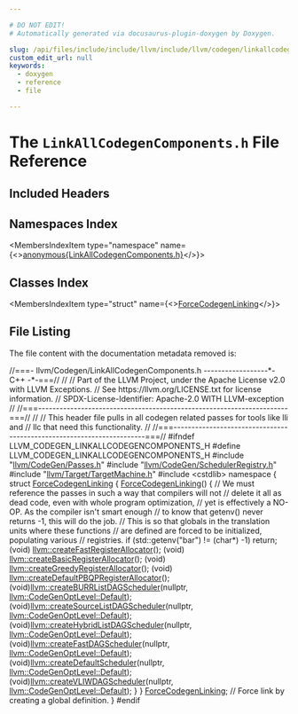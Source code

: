```yaml
---

# DO NOT EDIT!
# Automatically generated via docusaurus-plugin-doxygen by Doxygen.

slug: /api/files/include/include/llvm/include/llvm/codegen/linkallcodegencomponents-h
custom_edit_url: null
keywords:
  - doxygen
  - reference
  - file

---
```





# The `LinkAllCodegenComponents.h` File Reference

<DoxygenPage pluginConfig={pluginConfig}>



## Included Headers

<IncludesList>
<IncludesListItem
  filePath="llvm/CodeGen/Passes.h"
  permalink="/docs/api/files/include/include/llvm/include/llvm/codegen/passes-h"
  isLocal="true" />
<IncludesListItem
  filePath="llvm/CodeGen/SchedulerRegistry.h"
  permalink="/docs/api/files/include/include/llvm/include/llvm/codegen/schedulerregistry-h"
  isLocal="true" />
<IncludesListItem
  filePath="llvm/Target/TargetMachine.h"
  permalink="/docs/api/files/include/include/llvm/include/llvm/target/targetmachine-h"
  isLocal="true" />
<IncludesListItem
  filePath="cstdlib"
  permalink=""
  isLocal="false" />
</IncludesList>

## Namespaces Index

<MembersIndex>

<MembersIndexItem
  type="namespace"
  name={<><a href="/docs/api/namespaces/anonymous-linkallcodegencomponents-h-">anonymous&#123;LinkAllCodegenComponents.h&#125;</a></>}>
</MembersIndexItem>

</MembersIndex>

## Classes Index

<MembersIndex>

<MembersIndexItem
  type="struct"
  name={<><a href="/docs/api/structs/anonymous-namespace-linkallcodegencomponents-h-/forcecodegenlinking">ForceCodegenLinking</a></>}>
</MembersIndexItem>

</MembersIndex>


## File Listing

The file content with the documentation metadata removed is:

<ProgramListing>

<Link id="l00001" /><CodeLine lineNumber="1"><Highlight kind="comment">//===- llvm/Codegen/LinkAllCodegenComponents.h ------------------&#42;- C++ -&#42;-===//</Highlight><Highlight kind="normal"></Highlight></CodeLine>
<Link id="l00002" /><CodeLine lineNumber="2"><Highlight kind="normal"></Highlight><Highlight kind="comment">//</Highlight><Highlight kind="normal"></Highlight></CodeLine>
<Link id="l00003" /><CodeLine lineNumber="3"><Highlight kind="normal"></Highlight><Highlight kind="comment">// Part of the LLVM Project, under the Apache License v2.0 with LLVM Exceptions.</Highlight><Highlight kind="normal"></Highlight></CodeLine>
<Link id="l00004" /><CodeLine lineNumber="4"><Highlight kind="normal"></Highlight><Highlight kind="comment">// See https://llvm.org/LICENSE.txt for license information.</Highlight><Highlight kind="normal"></Highlight></CodeLine>
<Link id="l00005" /><CodeLine lineNumber="5"><Highlight kind="normal"></Highlight><Highlight kind="comment">// SPDX-License-Identifier: Apache-2.0 WITH LLVM-exception</Highlight><Highlight kind="normal"></Highlight></CodeLine>
<Link id="l00006" /><CodeLine lineNumber="6"><Highlight kind="normal"></Highlight><Highlight kind="comment">//</Highlight><Highlight kind="normal"></Highlight></CodeLine>
<Link id="l00007" /><CodeLine lineNumber="7"><Highlight kind="normal"></Highlight><Highlight kind="comment">//===----------------------------------------------------------------------===//</Highlight><Highlight kind="normal"></Highlight></CodeLine>
<Link id="l00008" /><CodeLine lineNumber="8"><Highlight kind="normal"></Highlight><Highlight kind="comment">//</Highlight><Highlight kind="normal"></Highlight></CodeLine>
<Link id="l00009" /><CodeLine lineNumber="9"><Highlight kind="normal"></Highlight><Highlight kind="comment">// This header file pulls in all codegen related passes for tools like lli and</Highlight><Highlight kind="normal"></Highlight></CodeLine>
<Link id="l00010" /><CodeLine lineNumber="10"><Highlight kind="normal"></Highlight><Highlight kind="comment">// llc that need this functionality.</Highlight><Highlight kind="normal"></Highlight></CodeLine>
<Link id="l00011" /><CodeLine lineNumber="11"><Highlight kind="normal"></Highlight><Highlight kind="comment">//</Highlight><Highlight kind="normal"></Highlight></CodeLine>
<Link id="l00012" /><CodeLine lineNumber="12"><Highlight kind="normal"></Highlight><Highlight kind="comment">//===----------------------------------------------------------------------===//</Highlight><Highlight kind="normal"></Highlight></CodeLine>
<Link id="l00013" /><CodeLine lineNumber="13"><Highlight kind="normal"></Highlight></CodeLine>
<Link id="l00014" /><CodeLine lineNumber="14"><Highlight kind="normal"></Highlight><Highlight kind="preprocessor">#ifndef LLVM&#95;CODEGEN&#95;LINKALLCODEGENCOMPONENTS&#95;H</Highlight><Highlight kind="normal"></Highlight></CodeLine>
<Link id="l00015" /><CodeLine lineNumber="15"><Highlight kind="normal"></Highlight><Highlight kind="preprocessor">#define LLVM&#95;CODEGEN&#95;LINKALLCODEGENCOMPONENTS&#95;H</Highlight><Highlight kind="normal"></Highlight></CodeLine>
<Link id="l00016" /><CodeLine lineNumber="16"><Highlight kind="normal"></Highlight></CodeLine>
<Link id="l00017" /><CodeLine lineNumber="17"><Highlight kind="normal"></Highlight><Highlight kind="preprocessor">#include &quot;<a href="/docs/api/files/include/include/llvm/include/llvm/codegen/passes-h">llvm/CodeGen/Passes.h</a>&quot;</Highlight><Highlight kind="normal"></Highlight></CodeLine>
<Link id="l00018" /><CodeLine lineNumber="18"><Highlight kind="normal"></Highlight><Highlight kind="preprocessor">#include &quot;<a href="/docs/api/files/include/include/llvm/include/llvm/codegen/schedulerregistry-h">llvm/CodeGen/SchedulerRegistry.h</a>&quot;</Highlight><Highlight kind="normal"></Highlight></CodeLine>
<Link id="l00019" /><CodeLine lineNumber="19"><Highlight kind="normal"></Highlight><Highlight kind="preprocessor">#include &quot;<a href="/docs/api/files/include/include/llvm/include/llvm/target/targetmachine-h">llvm/Target/TargetMachine.h</a>&quot;</Highlight><Highlight kind="normal"></Highlight></CodeLine>
<Link id="l00020" /><CodeLine lineNumber="20"><Highlight kind="normal"></Highlight><Highlight kind="preprocessor">#include &lt;cstdlib&gt;</Highlight><Highlight kind="normal"></Highlight></CodeLine>
<Link id="l00021" /><CodeLine lineNumber="21"><Highlight kind="normal"></Highlight></CodeLine>
<Link id="l00022" /><CodeLine lineNumber="22" lineLink="/docs/api/namespaces/anonymous-linkallcodegencomponents-h-"><Highlight kind="normal"></Highlight><Highlight kind="keyword">namespace </Highlight><Highlight kind="normal">&#123;</Highlight></CodeLine>
<Link id="l00023" /><CodeLine lineNumber="23" lineLink="/docs/api/structs/anonymous-namespace-linkallcodegencomponents-h-/forcecodegenlinking"><Highlight kind="normal">  </Highlight><Highlight kind="keyword">struct </Highlight><Highlight kind="normal"><a href="/docs/api/structs/anonymous-namespace-linkallcodegencomponents-h-/forcecodegenlinking/#af0a459debcf194287eb5841c4e7dd7c3">ForceCodegenLinking</a> &#123;</Highlight></CodeLine>
<Link id="l00024" /><CodeLine lineNumber="24" lineLink="/docs/api/structs/anonymous-namespace-linkallcodegencomponents-h-/forcecodegenlinking/#af0a459debcf194287eb5841c4e7dd7c3"><Highlight kind="normal">    <a href="/docs/api/structs/anonymous-namespace-linkallcodegencomponents-h-/forcecodegenlinking/#af0a459debcf194287eb5841c4e7dd7c3">ForceCodegenLinking</a>() &#123;</Highlight></CodeLine>
<Link id="l00025" /><CodeLine lineNumber="25"><Highlight kind="normal">      </Highlight><Highlight kind="comment">// We must reference the passes in such a way that compilers will not</Highlight><Highlight kind="normal"></Highlight></CodeLine>
<Link id="l00026" /><CodeLine lineNumber="26"><Highlight kind="normal">      </Highlight><Highlight kind="comment">// delete it all as dead code, even with whole program optimization,</Highlight><Highlight kind="normal"></Highlight></CodeLine>
<Link id="l00027" /><CodeLine lineNumber="27"><Highlight kind="normal">      </Highlight><Highlight kind="comment">// yet is effectively a NO-OP. As the compiler isn&#39;t smart enough</Highlight><Highlight kind="normal"></Highlight></CodeLine>
<Link id="l00028" /><CodeLine lineNumber="28"><Highlight kind="normal">      </Highlight><Highlight kind="comment">// to know that getenv() never returns -1, this will do the job.</Highlight><Highlight kind="normal"></Highlight></CodeLine>
<Link id="l00029" /><CodeLine lineNumber="29"><Highlight kind="normal">      </Highlight><Highlight kind="comment">// This is so that globals in the translation units where these functions</Highlight><Highlight kind="normal"></Highlight></CodeLine>
<Link id="l00030" /><CodeLine lineNumber="30"><Highlight kind="normal">      </Highlight><Highlight kind="comment">// are defined are forced to be initialized, populating various</Highlight><Highlight kind="normal"></Highlight></CodeLine>
<Link id="l00031" /><CodeLine lineNumber="31"><Highlight kind="normal">      </Highlight><Highlight kind="comment">// registries.</Highlight><Highlight kind="normal"></Highlight></CodeLine>
<Link id="l00032" /><CodeLine lineNumber="32"><Highlight kind="normal">      </Highlight><Highlight kind="keywordflow">if</Highlight><Highlight kind="normal"> (std::getenv(</Highlight><Highlight kind="stringliteral">&quot;bar&quot;</Highlight><Highlight kind="normal">) != (</Highlight><Highlight kind="keywordtype">char</Highlight><Highlight kind="normal">&#42;) -1)</Highlight></CodeLine>
<Link id="l00033" /><CodeLine lineNumber="33"><Highlight kind="normal">        </Highlight><Highlight kind="keywordflow">return</Highlight><Highlight kind="normal">;</Highlight></CodeLine>
<Link id="l00034" /><CodeLine lineNumber="34"><Highlight kind="normal"></Highlight></CodeLine>
<Link id="l00035" /><CodeLine lineNumber="35"><Highlight kind="normal">      (void) <a href="/docs/api/namespaces/llvm/#a073a6b54ae729a7dc321b342e8c89a84">llvm::createFastRegisterAllocator</a>();</Highlight></CodeLine>
<Link id="l00036" /><CodeLine lineNumber="36"><Highlight kind="normal">      (void) <a href="/docs/api/namespaces/llvm/#aa05a4c8f83a169d6f6ca1baededd73ac">llvm::createBasicRegisterAllocator</a>();</Highlight></CodeLine>
<Link id="l00037" /><CodeLine lineNumber="37"><Highlight kind="normal">      (void) <a href="/docs/api/namespaces/llvm/#a1e408e746db9cae453eb2799eedc64ce">llvm::createGreedyRegisterAllocator</a>();</Highlight></CodeLine>
<Link id="l00038" /><CodeLine lineNumber="38"><Highlight kind="normal">      (void) <a href="/docs/api/namespaces/llvm/#a9d7aa3c609702698164de3c77384bb10">llvm::createDefaultPBQPRegisterAllocator</a>();</Highlight></CodeLine>
<Link id="l00039" /><CodeLine lineNumber="39"><Highlight kind="normal"></Highlight></CodeLine>
<Link id="l00040" /><CodeLine lineNumber="40"><Highlight kind="normal">      (void)<a href="/docs/api/namespaces/llvm/#a145f77473f4a050a8e1bf0dd7e2a34fa">llvm::createBURRListDAGScheduler</a>(</Highlight><Highlight kind="keyword">nullptr</Highlight><Highlight kind="normal">,</Highlight></CodeLine>
<Link id="l00041" /><CodeLine lineNumber="41"><Highlight kind="normal">                                             <a href="/docs/api/namespaces/llvm/#a8ec1bf8d7b792ca9fac56f8514db18d2a7a1920d61156abc05a60135aefe8bc67">llvm::CodeGenOptLevel::Default</a>);</Highlight></CodeLine>
<Link id="l00042" /><CodeLine lineNumber="42"><Highlight kind="normal">      (void)<a href="/docs/api/namespaces/llvm/#aa743cb95ae4e26544366fb66fa23f4dc">llvm::createSourceListDAGScheduler</a>(</Highlight><Highlight kind="keyword">nullptr</Highlight><Highlight kind="normal">,</Highlight></CodeLine>
<Link id="l00043" /><CodeLine lineNumber="43"><Highlight kind="normal">                                               <a href="/docs/api/namespaces/llvm/#a8ec1bf8d7b792ca9fac56f8514db18d2a7a1920d61156abc05a60135aefe8bc67">llvm::CodeGenOptLevel::Default</a>);</Highlight></CodeLine>
<Link id="l00044" /><CodeLine lineNumber="44"><Highlight kind="normal">      (void)<a href="/docs/api/namespaces/llvm/#a24fb0e850aa86095101c2cd7110aa32b">llvm::createHybridListDAGScheduler</a>(</Highlight><Highlight kind="keyword">nullptr</Highlight><Highlight kind="normal">,</Highlight></CodeLine>
<Link id="l00045" /><CodeLine lineNumber="45"><Highlight kind="normal">                                               <a href="/docs/api/namespaces/llvm/#a8ec1bf8d7b792ca9fac56f8514db18d2a7a1920d61156abc05a60135aefe8bc67">llvm::CodeGenOptLevel::Default</a>);</Highlight></CodeLine>
<Link id="l00046" /><CodeLine lineNumber="46"><Highlight kind="normal">      (void)<a href="/docs/api/namespaces/llvm/#a4fb006d4183da30e88fa2a4e160c03d3">llvm::createFastDAGScheduler</a>(</Highlight><Highlight kind="keyword">nullptr</Highlight><Highlight kind="normal">,</Highlight></CodeLine>
<Link id="l00047" /><CodeLine lineNumber="47"><Highlight kind="normal">                                         <a href="/docs/api/namespaces/llvm/#a8ec1bf8d7b792ca9fac56f8514db18d2a7a1920d61156abc05a60135aefe8bc67">llvm::CodeGenOptLevel::Default</a>);</Highlight></CodeLine>
<Link id="l00048" /><CodeLine lineNumber="48"><Highlight kind="normal">      (void)<a href="/docs/api/namespaces/llvm/#a04285b0c7dafb8cbd2842403a43c4682">llvm::createDefaultScheduler</a>(</Highlight><Highlight kind="keyword">nullptr</Highlight><Highlight kind="normal">,</Highlight></CodeLine>
<Link id="l00049" /><CodeLine lineNumber="49"><Highlight kind="normal">                                         <a href="/docs/api/namespaces/llvm/#a8ec1bf8d7b792ca9fac56f8514db18d2a7a1920d61156abc05a60135aefe8bc67">llvm::CodeGenOptLevel::Default</a>);</Highlight></CodeLine>
<Link id="l00050" /><CodeLine lineNumber="50"><Highlight kind="normal">      (void)<a href="/docs/api/namespaces/llvm/#adb76b7e73f1254d986893cab940b20c3">llvm::createVLIWDAGScheduler</a>(</Highlight><Highlight kind="keyword">nullptr</Highlight><Highlight kind="normal">,</Highlight></CodeLine>
<Link id="l00051" /><CodeLine lineNumber="51"><Highlight kind="normal">                                         <a href="/docs/api/namespaces/llvm/#a8ec1bf8d7b792ca9fac56f8514db18d2a7a1920d61156abc05a60135aefe8bc67">llvm::CodeGenOptLevel::Default</a>);</Highlight></CodeLine>
<Link id="l00052" /><CodeLine lineNumber="52"><Highlight kind="normal">    &#125;</Highlight></CodeLine>
<Link id="l00053" /><CodeLine lineNumber="53" lineLink="/docs/api/namespaces/anonymous-linkallcodegencomponents-h-/#ab34dc0e85d5521432fcd4ec6622e4e21"><Highlight kind="normal">  &#125; <a href="/docs/api/namespaces/anonymous-linkallcodegencomponents-h-/#ab34dc0e85d5521432fcd4ec6622e4e21">ForceCodegenLinking</a>; </Highlight><Highlight kind="comment">// Force link by creating a global definition.</Highlight><Highlight kind="normal"></Highlight></CodeLine>
<Link id="l00054" /><CodeLine lineNumber="54"><Highlight kind="normal">&#125;</Highlight></CodeLine>
<Link id="l00055" /><CodeLine lineNumber="55"><Highlight kind="normal"></Highlight></CodeLine>
<Link id="l00056" /><CodeLine lineNumber="56"><Highlight kind="normal"></Highlight><Highlight kind="preprocessor">#endif</Highlight></CodeLine>

</ProgramListing>


</DoxygenPage>
